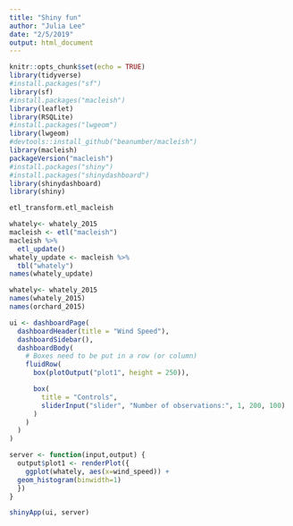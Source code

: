 ```yaml
---
title: "Shiny fun"
author: "Julia Lee"
date: "2/5/2019"
output: html_document
---
```


```r
knitr::opts_chunk$set(echo = TRUE)
library(tidyverse)
#install.packages("sf")
library(sf)
#install.packages("macleish")
library(leaflet)
library(RSQLite)
#install.packages("lwgeom")
library(lwgeom)
#devtools::install_github("beanumber/macleish")
library(macleish)
packageVersion("macleish")
#install.packages("shiny")
#install.packages("shinydashboard")
library(shinydashboard)
library(shiny)
```

```r
etl_transform.etl_macleish
```

```r
whately<- whately_2015
macleish <- etl("macleish")
macleish %>%
  etl_update()
whately_update <- macleish %>%
  tbl("whately")
names(whately_update)
```

```r
whately<- whately_2015
names(whately_2015)
names(orchard_2015)
```



```r
ui <- dashboardPage(
  dashboardHeader(title = "Wind Speed"),
  dashboardSidebar(),
  dashboardBody(
    # Boxes need to be put in a row (or column)
    fluidRow(
      box(plotOutput("plot1", height = 250)),

      box(
        title = "Controls",
        sliderInput("slider", "Number of observations:", 1, 200, 100)
      )
    )
  )
)

server <- function(input,output) {
  output$plot1 <- renderPlot({
    ggplot(whately, aes(x=wind_speed)) + 
  geom_histogram(binwidth=1)
  })
}

shinyApp(ui, server)
```

